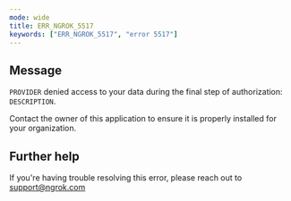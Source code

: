 ```yaml
---
mode: wide
title: ERR_NGROK_5517
keywords: ["ERR_NGROK_5517", "error 5517"]
---
```


## Message

`PROVIDER` denied access to your data during the final step of authorization: `DESCRIPTION`.

Contact the owner of this application to ensure it is properly installed for your organization.

## Further help

If you're having trouble resolving this error, please reach out to [support@ngrok.com](mailto:support@ngrok.com?subject=Help%20with%20ERR_NGROK_5517)
